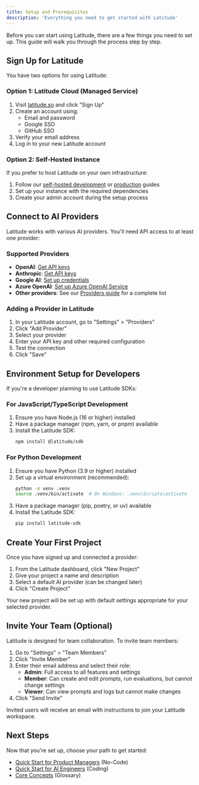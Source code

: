 ```yaml
---
title: Setup and Prerequisites
description: 'Everything you need to get started with Latitude'
---
```


Before you can start using Latitude, there are a few things you need to set up. This guide will walk you through the process step by step.

## Sign Up for Latitude

You have two options for using Latitude:

### Option 1: Latitude Cloud (Managed Service)

1. Visit [latitude.so](https://latitude.so) and click "Sign Up"
2. Create an account using:
   - Email and password
   - Google SSO
   - GitHub SSO
3. Verify your email address
4. Log in to your new Latitude account

### Option 2: Self-Hosted Instance

If you prefer to host Latitude on your own infrastructure:

1. Follow our [self-hosted development](/guides/self-hosted/development) or [production](/guides/self-hosted/production) guides
2. Set up your instance with the required dependencies
3. Create your admin account during the setup process

## Connect to AI Providers

Latitude works with various AI providers. You'll need API access to at least one provider:

### Supported Providers

- **OpenAI**: [Get API keys](https://platform.openai.com/account/api-keys)
- **Anthropic**: [Get API keys](https://console.anthropic.com/account/keys)
- **Google AI**: [Set up credentials](https://ai.google.dev/tutorials/setup)
- **Azure OpenAI**: [Set up Azure OpenAI Service](https://learn.microsoft.com/en-us/azure/ai-services/openai/how-to/create-resource)
- **Other providers**: See our [Providers guide](/guides/getting-started/providers) for a complete list

### Adding a Provider in Latitude

1. In your Latitude account, go to "Settings" > "Providers"
2. Click "Add Provider"
3. Select your provider
4. Enter your API key and other required configuration
5. Test the connection
6. Click "Save"

## Environment Setup for Developers

If you're a developer planning to use Latitude SDKs:

### For JavaScript/TypeScript Development

1. Ensure you have Node.js (16 or higher) installed
2. Have a package manager (npm, yarn, or pnpm) available
3. Install the Latitude SDK:
   ```bash
   npm install @latitude/sdk
   ```

### For Python Development

1. Ensure you have Python (3.9 or higher) installed
2. Set up a virtual environment (recommended):
   ```bash
   python -m venv .venv
   source .venv/bin/activate  # On Windows: .venv\Scripts\activate
   ```
3. Have a package manager (pip, poetry, or uv) available
4. Install the Latitude SDK:
   ```bash
   pip install latitude-sdk
   ```

## Create Your First Project

Once you have signed up and connected a provider:

1. From the Latitude dashboard, click "New Project"
2. Give your project a name and description
3. Select a default AI provider (can be changed later)
4. Click "Create Project"

Your new project will be set up with default settings appropriate for your selected provider.

## Invite Your Team (Optional)

Latitude is designed for team collaboration. To invite team members:

1. Go to "Settings" > "Team Members"
2. Click "Invite Member"
3. Enter their email address and select their role:
   - **Admin**: Full access to all features and settings
   - **Member**: Can create and edit prompts, run evaluations, but cannot change settings
   - **Viewer**: Can view prompts and logs but cannot make changes
4. Click "Send Invite"

Invited users will receive an email with instructions to join your Latitude workspace.

## Next Steps

Now that you're set up, choose your path to get started:

- [Quick Start for Product Managers](/guides/getting-started/quick-start-pm) (No-Code)
- [Quick Start for AI Engineers](/guides/getting-started/quick-start-dev) (Coding)
- [Core Concepts](/guides/getting-started/core-concepts) (Glossary)
